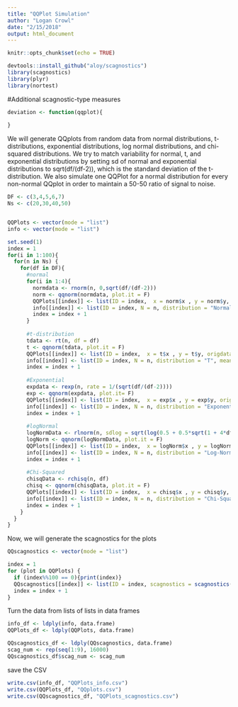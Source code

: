 ```yaml
---
title: "QQPlot Simulation"
author: "Logan Crowl"
date: "2/15/2018"
output: html_document
---
```


```r
knitr::opts_chunk$set(echo = TRUE)
```

```r
devtools::install_github("aloy/scagnostics")
library(scagnostics)
library(plyr)
library(nortest)
```

#Additional scagnostic-type measures
```r
deviation <- function(qqplot){
  
}

```


We will generate QQplots from random data from normal distributions, t-distributions, exponential distributions, log normal distributions, and chi-squared distributions.  We try to match variability for normal, t, and exponential distributions by setting sd of normal and exponential distributions to sqrt(df/(df-2)), which is the standard deviation of the t-distribution.  We also simulate one QQPlot for a normal distribution for every non-normal QQplot in order to maintain a 50-50 ratio of signal to noise.

```r
DF <- c(3,4,5,6,7)
Ns <- c(20,30,40,50)


QQPlots <- vector(mode = "list")
info <- vector(mode = "list")

set.seed(1)
index = 1
for(i in 1:100){
  for(n in Ns) {
    for(df in DF){
      #normal
      for(i in 1:4){ 
        normdata <- rnorm(n, 0,sqrt(df/(df-2)))
        norm <- qqnorm(normdata, plot.it = F)
        QQPlots[[index]] <- list(ID = index,  x = norm$x , y = norm$y, origdata = normdata )
        info[[index]] <- list(ID = index, N = n, distribution = "Normal", mean = 0, sd = sqrt(df/(df-2)), df = NA)
        index = index + 1
      }
      
      #t-distribution
      tdata <- rt(n, df = df) 
      t <- qqnorm(tdata, plot.it = F)
      QQPlots[[index]] <- list(ID = index,  x = t$x , y = t$y, origdata = tdata)
      info[[index]] <- list(ID = index, N = n, distribution = "T", mean = 0, sd = sqrt(df/(df-2)), df = df)
      index = index + 1
      
      #Exponential 
      expdata <- rexp(n, rate = 1/(sqrt(df/(df-2))))
      exp <- qqnorm(expdata, plot.it= F)
      QQPlots[[index]] <- list(ID = index,  x = exp$x , y = exp$y, origdata = expdata)
      info[[index]] <- list(ID = index, N = n, distribution = "Exponential", mean = sqrt(df/(df-2)), sd = sqrt(df/(df-2)), df = NA)
      index = index + 1
      
      #logNormal
      logNormData <- rlnorm(n, sdlog = sqrt(log(0.5 + 0.5*sqrt(1 + 4*df/(df-2)))))
      logNorm <- qqnorm(logNormData, plot.it = F)
      QQPlots[[index]] <- list(ID = index,  x = logNorm$x , y = logNorm$y, origdata = logNormData)
      info[[index]] <- list(ID = index, N = n, distribution = "Log-Normal", mean = exp(df/(2*(df-2))), sd = sqrt(df/(df-2)), df = NA)
      index = index + 1
      
      #Chi-Squared
      chisqData <- rchisq(n, df) 
      chisq <- qqnorm(chisqData, plot.it = F)
      QQPlots[[index]] <- list(ID = index,  x = chisq$x , y = chisq$y, origdata = chisqData)
      info[[index]] <- list(ID = index, N = n, distribution = "Chi-Squared", mean = df, sd = sqrt(2*df), df = df)
      index = index + 1
    }
  }
}

```

Now, we will generate the scagnostics for the plots
```r
QQscagnostics <- vector(mode = "list")

index = 1
for (plot in QQPlots) {
  if (index%%100 == 0){print(index)}
  QQscagnostics[[index]] <- list(ID = index, scagnostics = scagnostics(plot$x, plot$y)$s, AD_pvalue = ad.test(plot$origdata)$p.value, SW_pvalue = shapiro.test(plot$origdata)$p.value, CVM_pvalue = cvm.test(plot$origdata)$p.value, lillie_pvalue = lillie.test(plot$origdata)$p.value, pearson_pvalue = pearson.test(plot$origdata)$p.value, SF_pvalue = sf.test(plot$origdata)$p.value)
  index = index + 1
}
```

Turn the data from lists of lists in data frames
```r
info_df <- ldply(info, data.frame)
QQPlots_df <- ldply(QQPlots, data.frame)

QQscagnostics_df <- ldply(QQscagnostics, data.frame)
scag_num <- rep(seq(1:9), 16000)
QQscagnostics_df$scag_num <- scag_num
```

save the CSV
```r
write.csv(info_df, "QQPlots_info.csv")
write.csv(QQPlots_df, "QQplots.csv")
write.csv(QQscagnostics_df, "QQPlots_scagnostics.csv")
```
